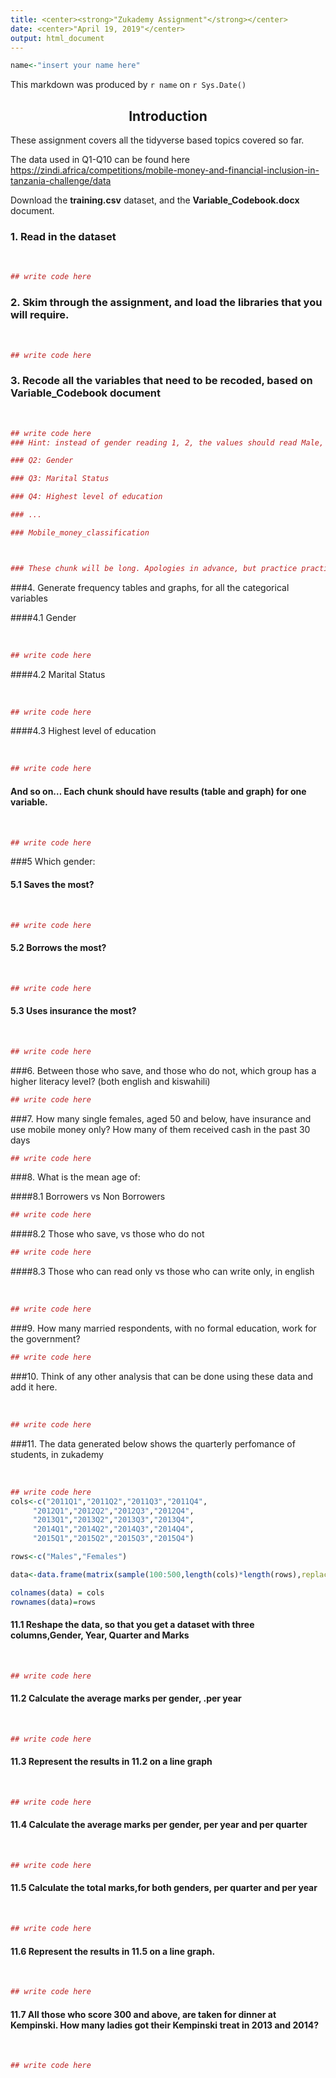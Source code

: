 ```yaml
---
title: <center><strong>"Zukademy Assignment"</strong></center>
date: <center>"April 19, 2019"</center>
output: html_document
---
```


```r
name<-"insert your name here"
```

This markdown was produced by `r name` on `r Sys.Date()`

<center><h2>Introduction</h2></center>

These assignment covers all the tidyverse based topics covered so far. 

The data used in Q1-Q10 can be found here <https://zindi.africa/competitions/mobile-money-and-financial-inclusion-in-tanzania-challenge/data>

Download the **training.csv** dataset, and the **Variable_Codebook.docx** document.

### 1. Read in the dataset
<br>
```r
## write code here
```

### 2. Skim through the assignment, and load the libraries that you will require.

<br>
```r
## write code here
```

### 3. Recode all the variables that need to be recoded, based on Variable_Codebook document

<br>

```r
## write code here
### Hint: instead of gender reading 1, 2, the values should read Male, Female. Remember ifelse(condition, result if condition is True, result if condition is false)

### Q2: Gender

### Q3: Marital Status

### Q4: Highest level of education

### ...

### Mobile_money_classification



### These chunk will be long. Apologies in advance, but practice practice makes perfect

```

###4. Generate frequency tables and graphs, for all the categorical variables

####4.1 Gender

<br>
```r
## write code here
```

####4.2 Marital Status

<br>

```r
## write code here
```

####4.3 Highest level of education

<br>
```r
## write code here
```

#### And so on... Each chunk should have results (table and graph) for one variable.

<br>
```r
## write code here
```

###5 Which gender:

#### 5.1 Saves the most?
<br>
```r
## write code here
```

#### 5.2 Borrows the most?
<br>
```r
## write code here
```

#### 5.3 Uses insurance the most?
<br>
```r
## write code here
```


###6. Between those who save, and those who do not, which group has a higher literacy level? (both english and kiswahili)
<br>
```r
## write code here
```

###7. How many single females, aged 50 and below, have insurance and use mobile money only? How many of them received cash in the past 30 days
<br>
```r
## write code here
```

###8. What is the mean age of:

####8.1 Borrowers vs Non Borrowers
<br>
```r
## write code here
```

####8.2 Those who save, vs those who do not
<br>
```r
## write code here
```

####8.3 Those who can read only vs those who can write only, in english 

<br>
```r
## write code here
```

###9. How many married respondents, with no formal education, work for the government?
<br>
```r
## write code here
```


###10. Think of any other analysis that can be done using these data and add it here.

<br>
```r
## write code here
```



###11. The data generated below shows the quarterly perfomance of students, in zukademy

<br>
```r
## write code here
cols<-c("2011Q1","2011Q2","2011Q3","2011Q4",
     "2012Q1","2012Q2","2012Q3","2012Q4",
     "2013Q1","2013Q2","2013Q3","2013Q4",
     "2014Q1","2014Q2","2014Q3","2014Q4",
     "2015Q1","2015Q2","2015Q3","2015Q4")

rows<-c("Males","Females")

data<-data.frame(matrix(sample(100:500,length(cols)*length(rows),replace = F),ncol=length(cols), nrow = length(rows), byrow = T))

colnames(data) = cols
rownames(data)=rows

```


#### 11.1 Reshape the data, so that you get a dataset with three columns,Gender, Year, Quarter and Marks
<br>
```r
## write code here
```


#### 11.2 Calculate the average marks per gender, .per year
<br>
```r
## write code here
```

#### 11.3 Represent the results in 11.2 on a line graph
<br>
```r
## write code here
```

#### 11.4 Calculate the average marks per gender, per year and per quarter
<br>
```r
## write code here
```

#### 11.5 Calculate the total marks,for both genders, per quarter and per year
<br>
```r
## write code here
```


#### 11.6 Represent the results in 11.5 on a line graph.
<br>
```r
## write code here
```

#### 11.7 All those who score 300 and above, are taken for dinner at Kempinski. How many ladies got their Kempinski treat in 2013 and 2014?
<br>
```r
## write code here
```





